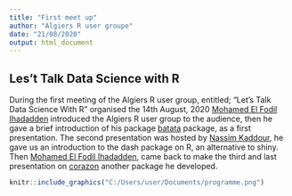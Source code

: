 ```yaml
---
title: "First meet up"
author: "Algiers R user groupe"
date: "21/08/2020"
output: html_document
---
```

## Les't Talk Data Science with R

  During the first meeting of the Algiers R user group, entitled; “Let's Talk Data Science With R” organised the 14th August, 2020 [Mohamed El Fodil Ihadadden](https://twitter.com/moh_fodil) introduced the Algiers R user group to the audience, then he gave a brief introduction of his package [batata](https://github.com/feddelegrand7/batata) package, as a first presentation.
The second presentation was hosted by [Nassim Kaddour](https://twitter.com/nssmmn), he gave us an introduction to the dash package on R, an alternative to shiny.
Then [Mohamed El Fodil Ihadadden](https://twitter.com/moh_fodil), came back to make the third and last presentation on [corazon](https://github.com/feddelegrand7/corazon) another package he developed.

```r
knitr::include_graphics("C:/Users/user/Documents/programme.png")
``` 